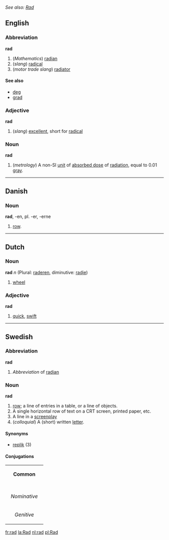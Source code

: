 ''See also: [[Rad]]''
==English==
===Abbreviation===
'''rad'''

#(''Mathematics'') [[radian]]
#(''slang'') [[radical]]
#(''motor trade slang'') [[radiator]]

====See also====
*[[deg]]
*[[grad]]

===Adjective===
'''rad'''

#(''slang'') [[excellent]], short for [[radical]]

===Noun===
'''rad'''

#(''metrology'') A non-SI [[unit]] of [[absorbed dose]] of [[radiation]], equal to 0.01 [[gray]].

----

==Danish==
===Noun===
'''rad''', -en, pl. -er, -erne

# [[row]].

----

==Dutch==
===Noun===
'''rad''' ''n'' (Plural: [[raderen]], diminutive: [[radje]])

# [[wheel]]

===Adjective===
'''rad'''

# [[quick]], [[swift]]

----

==Swedish==
===Abbreviation===
'''rad'''
#''Abbreviation'' of [[radian]]

===Noun===
'''rad''' 
# [[row]]; a line of entries in a table, or a line of objects.
# A single horizontal row of text on a CRT screen, printed paper, etc.
# A line in a [[screenplay]]
# (''colloquial'') A (short) written [[letter]].


====Synonyms====
*[[replik]] (3)
====Conjugations====
{| border=1 cellspacing=0 
| bgcolor=#FFFFF0 colspan=5 align=center | '''Common''' 
|- 
|- bgcolor=#FFFFF0 align=center 
! rowspan=2 | 
| colspan=2 width=105 | ''Singular'' 
| colspan=2 | ''Plural'' 
|- bgcolor=#FFFFF0 align=center 
| width=105 | ''Indefinite'' 
| width=105 | ''Definite'' 
| width=105 | ''Indefinite'' 
|  width=105 | ''Definite'' 
|- align=center 
| width=105 bgcolor=#FFFFF0 | ''Nominative'' 
| [[rad]] 
| [[raden]] 
| [[rader]] 
| [[raderna]] 
|- align=center 
| width=105 bgcolor=#FFFFF0 | ''Genitive'' 
| [[rads]] 
| [[radens]] 
| [[raders]] 
| [[radernas]] 
|}

[[fr:rad]]
[[la:Rad]]
[[nl:rad]]
[[pl:Rad]]